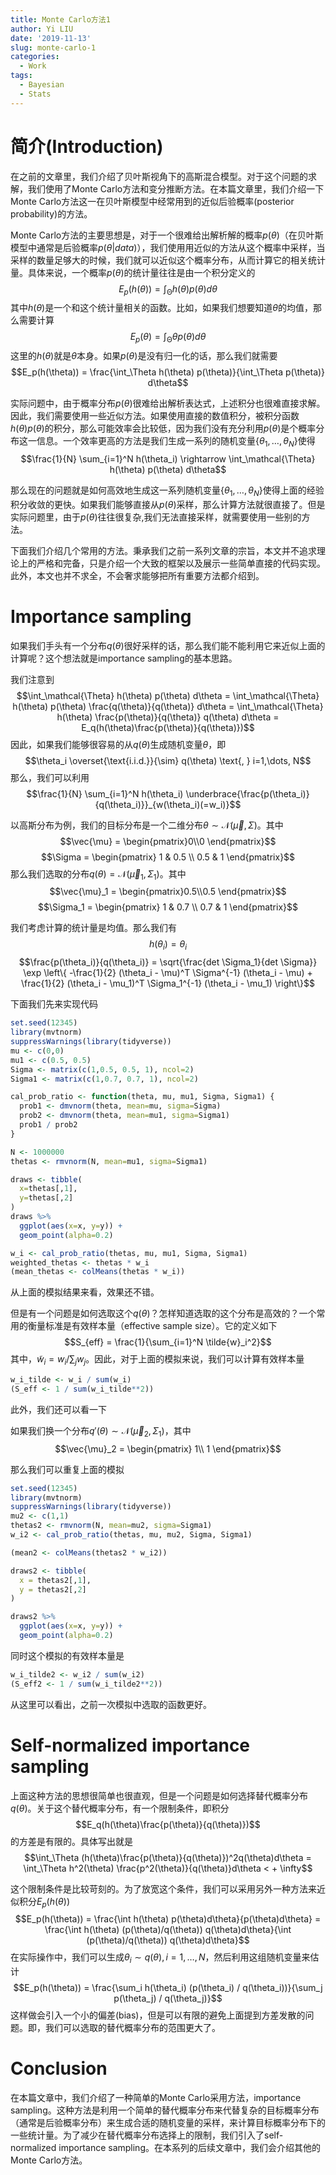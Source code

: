 ```yaml
---
title: Monte Carlo方法1
author: Yi LIU
date: '2019-11-13'
slug: monte-carlo-1
categories:
  - Work
tags:
  - Bayesian
  - Stats
---
```



# 简介(Introduction)

在之前的文章里，我们介绍了贝叶斯视角下的高斯混合模型。对于这个问题的求解，我们使用了Monte Carlo方法和变分推断方法。在本篇文章里，我们介绍一下Monte Carlo方法这一在贝叶斯模型中经常用到的近似后验概率(posterior probability)的方法。

Monte Carlo方法的主要思想是，对于一个很难给出解析解的概率$p(\theta)$（在贝叶斯模型中通常是后验概率$p(\theta|data)$），我们使用用近似的方法从这个概率中采样，当采样的数量足够大的时候，我们就可以近似这个概率分布，从而计算它的相关统计量。具体来说，一个概率$p(\theta)$的统计量往往是由一个积分定义的
$$E_p(h(\theta)) = \int_\mathcal{\Theta} h(\theta) p(\theta) d\theta$$
其中$h(\theta)$是一个和这个统计量相关的函数。比如，如果我们想要知道$\theta$的均值，那么需要计算
$$E_p(\theta) = \int_\mathcal{\Theta} \theta p(\theta) d\theta$$
这里的$h(\theta)$就是$\theta$本身。如果$p(\theta)$是没有归一化的话，那么我们就需要
$$E_p(h(\theta)) = \frac{\int_\Theta h(\theta) p(\theta)}{\int_\Theta p(\theta)} d\theta$$

实际问题中，由于概率分布$p(\theta)$很难给出解析表达式，上述积分也很难直接求解。因此，我们需要使用一些近似方法。如果使用直接的数值积分，被积分函数$h(\theta) p(\theta)$的积分，那么可能效率会比较低，因为我们没有充分利用$p(\theta)$是个概率分布这一信息。一个效率更高的方法是我们生成一系列的随机变量$\{\theta_1, \dots, \theta_N\}$使得
$$\frac{1}{N} \sum_{i=1}^N h(\theta_i) \rightarrow \int_\mathcal{\Theta} h(\theta) p(\theta) d\theta$$


那么现在的问题就是如何高效地生成这一系列随机变量$\{\theta_1, \dots, \theta_N\}$使得上面的经验积分收敛的更快。如果我们能够直接从$p(\theta)$采样，那么计算方法就很直接了。但是实际问题里，由于$p(\theta)$往往很复杂,我们无法直接采样，就需要使用一些别的方法。

下面我们介绍几个常用的方法。秉承我们之前一系列文章的宗旨，本文并不追求理论上的严格和完备，只是介绍一个大致的框架以及展示一些简单直接的代码实现。此外，本文也并不求全，不会奢求能够把所有重要方法都介绍到。

# Importance sampling
如果我们手头有一个分布$q(\theta)$很好采样的话，那么我们能不能利用它来近似上面的计算呢？这个想法就是importance sampling的基本思路。

我们注意到
$$\int_\mathcal{\Theta} h(\theta) p(\theta) d\theta = \int_\mathcal{\Theta} h(\theta) p(\theta) \frac{q(\theta)}{q(\theta)} d\theta = \int_\mathcal{\Theta} h(\theta)  \frac{p(\theta)}{q(\theta)} q(\theta) d\theta = E_q(h(\theta)\frac{p(\theta)}{q(\theta)})$$
因此，如果我们能够很容易的从$q(\theta)$生成随机变量$\theta$，即
$$\theta_i \overset{\text{i.i.d.}}{\sim} q(\theta) \text{, } i=1,\dots, N$$
那么，我们可以利用
$$\frac{1}{N} \sum_{i=1}^N h(\theta_i) \underbrace{\frac{p(\theta_i)}{q(\theta_i)}}_{w(\theta_i)(=w_i)}$$

以高斯分布为例，我们的目标分布是一个二维分布$\theta \sim \mathcal{N} (\vec{\mu}, \Sigma)$。其中
$$\vec{\mu} = \begin{pmatrix}0\\0 \end{pmatrix}$$
$$\Sigma = \begin{pmatrix} 1 & 0.5 \\ 0.5 & 1 \end{pmatrix}$$
那么我们选取的分布$q(\theta) = \mathcal{N}(\vec{\mu}_1, \Sigma_1)$。其中
$$\vec{\mu}_1 = \begin{pmatrix}0.5\\0.5 \end{pmatrix}$$
$$\Sigma_1 = \begin{pmatrix} 1 & 0.7 \\ 0.7 & 1 \end{pmatrix}$$

我们考虑计算的统计量是均值。那么我们有
$$h(\theta_i) = \theta_i$$
$$\frac{p(\theta_i)}{q(\theta_i)} = \sqrt{\frac{det \Sigma_1}{det \Sigma}} \exp \left\{ -\frac{1}{2} (\theta_i - \mu)^T \Sigma^{-1} (\theta_i - \mu) + \frac{1}{2} (\theta_i - \mu_1)^T \Sigma_1^{-1} (\theta_i - \mu_1) \right\}$$

下面我们先来实现代码
```r
set.seed(12345)
library(mvtnorm)
suppressWarnings(library(tidyverse))
mu <- c(0,0)
mu1 <- c(0.5, 0.5)
Sigma <- matrix(c(1,0.5, 0.5, 1), ncol=2)
Sigma1 <- matrix(c(1,0.7, 0.7, 1), ncol=2)

cal_prob_ratio <- function(theta, mu, mu1, Sigma, Sigma1) {
  prob1 <- dmvnorm(theta, mean=mu, sigma=Sigma)
  prob2 <- dmvnorm(theta, mean=mu1, sigma=Sigma1)
  prob1 / prob2
}

N <- 1000000
thetas <- rmvnorm(N, mean=mu1, sigma=Sigma1)

draws <- tibble(
  x=thetas[,1],
  y=thetas[,2]
)
draws %>% 
  ggplot(aes(x=x, y=y)) +
  geom_point(alpha=0.2)

w_i <- cal_prob_ratio(thetas, mu, mu1, Sigma, Sigma1)
weighted_thetas <- thetas * w_i
(mean_thetas <- colMeans(thetas * w_i))
```
从上面的模拟结果来看，效果还不错。

但是有一个问题是如何选取这个$q(\theta)$？怎样知道选取的这个分布是高效的？一个常用的衡量标准是有效样本量（effective sample size）。它的定义如下
$$S_{eff} = \frac{1}{\sum_{i=1}^N \tilde{w}_i^2}$$
其中，$\tilde{w}_i = w_i / \sum_j w_j$。因此，对于上面的模拟来说，我们可以计算有效样本量
```r
w_i_tilde <- w_i / sum(w_i)
(S_eff <- 1 / sum(w_i_tilde**2))
```
此外，我们还可以看一下

如果我们换一个分布$q'(\theta) \sim \mathcal{N}(\vec{\mu}_2, \Sigma_1)$，其中
$$\vec{\mu}_2 = \begin{pmatrix} 1\\ 1 \end{pmatrix}$$

那么我们可以重复上面的模拟
```r
set.seed(12345)
library(mvtnorm)
suppressWarnings(library(tidyverse))
mu2 <- c(1,1)
thetas2 <- rmvnorm(N, mean=mu2, sigma=Sigma1)
w_i2 <- cal_prob_ratio(thetas, mu, mu2, Sigma, Sigma1)

(mean2 <- colMeans(thetas2 * w_i2))

draws2 <- tibble(
  x = thetas2[,1],
  y = thetas2[,2]
)

draws2 %>% 
  ggplot(aes(x=x, y=y)) +
  geom_point(alpha=0.2)
```
同时这个模拟的有效样本量是
```r
w_i_tilde2 <- w_i2 / sum(w_i2)
(S_eff2 <- 1 / sum(w_i_tilde2**2))
```

从这里可以看出，之前一次模拟中选取的函数更好。

# Self-normalized importance sampling
上面这种方法的思想很简单也很直观，但是一个问题是如何选择替代概率分布$q(\theta)$。关于这个替代概率分布，有一个限制条件，即积分
$$E_q(h(\theta)\frac{p(\theta)}{q(\theta)})$$
的方差是有限的。具体写出就是
$$\int_\Theta (h(\theta)\frac{p(\theta)}{q(\theta)})^2q(\theta)d\theta = \int_\Theta h^2(\theta) \frac{p^2(\theta)}{q(\theta)}d\theta < + \infty$$

这个限制条件是比较苛刻的。为了放宽这个条件，我们可以采用另外一种方法来近似积分$E_p(h(\theta))$
$$E_p(h(\theta)) = \frac{\int h(\theta) p(\theta)d\theta}{p(\theta)d\theta} = \frac{\int h(\theta) (p(\theta)/q(\theta)) q(\theta)d\theta}{\int (p(\theta)/q(\theta)) q(\theta)d\theta}$$
在实际操作中，我们可以生成$\theta_i \sim q(\theta),i=1,\dots, N$，然后利用这组随机变量来估计
$$E_p(h(\theta)) = \frac{\sum_i h(\theta_i) (p(\theta_i) / q(\theta_i))}{\sum_j p(\theta_j) / q(\theta_j)}$$
这样做会引入一个小的偏差(bias)，但是可以有限的避免上面提到方差发散的问题。即，我们可以选取的替代概率分布的范围更大了。

# Conclusion
在本篇文章中，我们介绍了一种简单的Monte Carlo采用方法，importance sampling。这种方法是利用一个简单的替代概率分布来代替复杂的目标概率分布（通常是后验概率分布）来生成合适的随机变量的采样，来计算目标概率分布下的一些统计量。为了减少在替代概率分布选择上的限制，我们引入了self-normalized importance sampling。在本系列的后续文章中，我们会介绍其他的Monte Carlo方法。